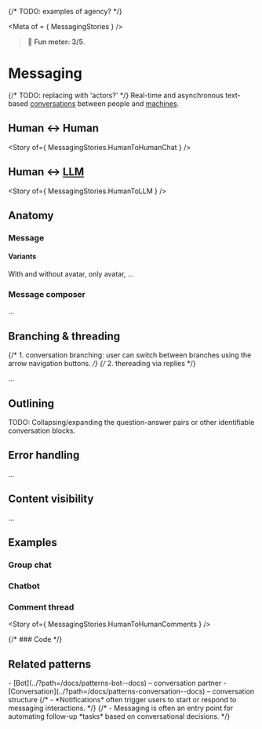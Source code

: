 {/* TODO: examples of agency? */}


<Meta of = { MessagingStories } />

> 🙂 **Fun meter: 3/5**.

# Messaging

{/* TODO: replacing with 'actors?' */}
Real-time and asynchronous text-based [conversations](../?path=/docs/patterns-conversation--docs) between people and [machines](../?path=/docs/patterns-bot--docs).

## Human ↔︎ Human

<Story of={ MessagingStories.HumanToHumanChat } />

## Human ↔︎ [LLM](../?path=/docs/patterns-bot--docs)

<Story of={ MessagingStories.HumanToLLM } />

## Anatomy

### Message

#### Variants

With and without avatar, only avatar, ...

### Message composer

...

## Branching & threading

{/* 1. conversation branching: user can switch between branches using the arrow navigation buttons. */}
{/* 2. thereading via replies */}

...

## Outlining

TODO: Collapsing/expanding the question-answer pairs or other identifiable conversation blocks.

## Error handling

...

## Content visibility

...

## Examples

### Group chat

### Chatbot

### Comment thread

<Story of={ MessagingStories.HumanToHumanComments } />

{/* ### Code  */}

## Related patterns
<div>
- [Bot](../?path=/docs/patterns-bot--docs) – conversation partner
- [Conversation](../?path=/docs/patterns-conversation--docs) – conversation structure
{/* - *Notifications* often trigger users to start or respond to messaging interactions. */}
{/* - Messaging is often an entry point for automating follow-up *tasks* based on conversational decisions. */}
</div>